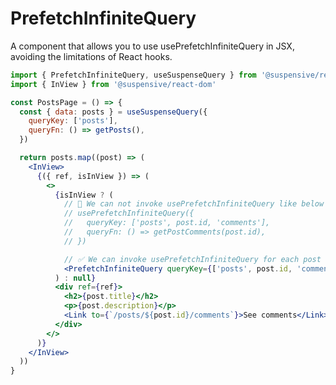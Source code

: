 
# PrefetchInfiniteQuery

A component that allows you to use usePrefetchInfiniteQuery in JSX, avoiding the limitations of React hooks.

```jsx /PrefetchInfiniteQuery/
import { PrefetchInfiniteQuery, useSuspenseQuery } from '@suspensive/react-query'
import { InView } from '@suspensive/react-dom'

const PostsPage = () => {
  const { data: posts } = useSuspenseQuery({
    queryKey: ['posts'],
    queryFn: () => getPosts(),
  })

  return posts.map((post) => (
    <InView>
      {({ ref, isInView }) => (
        <>
          {isInView ? (
            // 🚫 We can not invoke usePrefetchInfiniteQuery like below because of React Hook rules
            // usePrefetchInfiniteQuery({
            //   queryKey: ['posts', post.id, 'comments'],
            //   queryFn: () => getPostComments(post.id),
            // })

            // ✅ We can invoke usePrefetchInfiniteQuery for each post comments query before entering Post Comments page
            <PrefetchInfiniteQuery queryKey={['posts', post.id, 'comments']} queryFn={() => getPostComments(post.id)} />
          ) : null}
          <div ref={ref}>
            <h2>{post.title}</h2>
            <p>{post.description}</p>
            <Link to={`/posts/${post.id}/comments`}>See comments</Link>
          </div>
        </>
      )}
    </InView>
  ))
}
```
